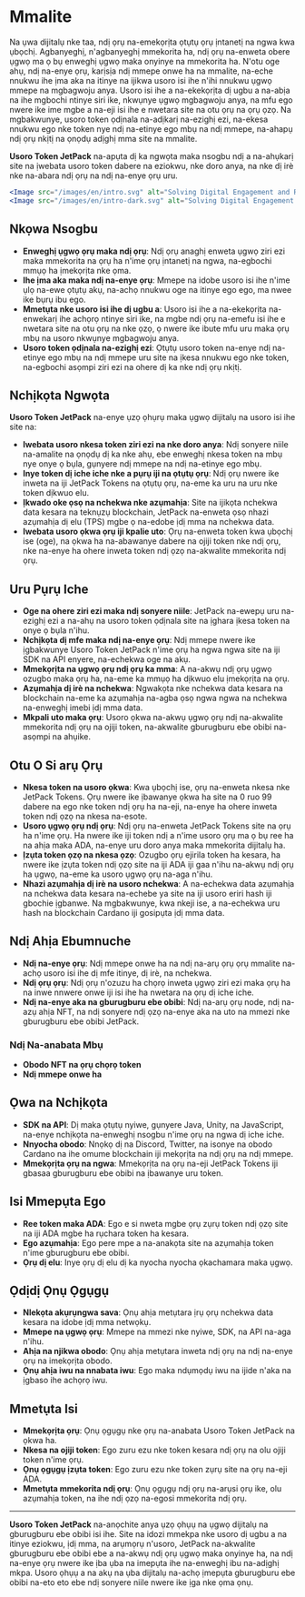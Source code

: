 
# Mmalite

Na ụwa dijitalụ nke taa, ndị ọrụ na-emekọrịta ọtụtụ ọrụ ịntanetị na ngwa kwa ụbọchị. Agbanyeghị, n'agbanyeghị mmekorita ha, ndị ọrụ na-enweta obere ụgwọ ma ọ bụ enweghị ụgwọ maka onyinye na mmekorita ha. N'otu oge ahụ, ndị na-enye ọrụ, karịsịa ndị mmepe onwe ha na mmalite, na-eche nnukwu ihe ịma aka na itinye na ijikwa usoro isi ihe n'ihi nnukwu ụgwọ mmepe na mgbagwoju anya. Usoro isi ihe a na-ekekọrịta dị ugbu a na-abịa na ihe mgbochi ntinye siri ike, nkwụnye ụgwọ mgbagwoju anya, na mfu ego nwere ike ime mgbe a na-eji isi ihe e nwetara site na otu ọrụ na ọrụ ọzọ. Na mgbakwunye, usoro token ọdịnala na-adịkarị na-ezighị ezi, na-ekesa nnukwu ego nke token nye ndị na-etinye ego mbụ na ndị mmepe, na-ahapụ ndị ọrụ nkịtị na ọnọdụ adịghị mma site na mmalite.

**Usoro Token JetPack** na-apụta dị ka ngwọta maka nsogbu ndị a na-ahụkarị site na ịwebata usoro token dabere na eziokwu, nke doro anya, na nke dị irè nke na-abara ndị ọrụ na ndị na-enye ọrụ uru.

```jsx
<Image src="/images/en/intro.svg" alt="Solving Digital Engagement and Rewards - JetPack Token System" width={700} height={534} className="dark:hidden"/>
<Image src="/images/en/intro-dark.svg" alt="Solving Digital Engagement and Rewards - JetPack Token System" width={700} height={534} className="hidden dark:block"/>
```

## Nkọwa Nsogbu

- **Enweghị ụgwọ ọrụ maka ndị ọrụ**: Ndị ọrụ anaghị enweta ụgwọ ziri ezi maka mmekorita na ọrụ ha n'ime ọrụ ịntanetị na ngwa, na-egbochi mmụọ ha ịmekọrịta nke ọma.
- **Ihe ịma aka maka ndị na-enye ọrụ**: Mmepe na idobe usoro isi ihe n'ime ụlọ na-ewe ọtụtụ akụ, na-achọ nnukwu oge na itinye ego ego, ma nwee ike bụrụ ibu ego.
- **Mmetụta nke usoro isi ihe dị ugbu a**: Usoro isi ihe a na-ekekọrịta na-enwekarị ihe achọrọ ntinye siri ike, na mgbe ndị ọrụ na-emefu isi ihe e nwetara site na otu ọrụ na nke ọzọ, ọ nwere ike ibute mfu uru maka ọrụ mbụ na usoro nkwụnye mgbagwoju anya.
- **Usoro token ọdịnala na-ezighị ezi**: Ọtụtụ usoro token na-enye ndị na-etinye ego mbụ na ndị mmepe uru site na ịkesa nnukwu ego nke token, na-egbochi asọmpi ziri ezi na ohere dị ka nke ndị ọrụ nkịtị.

## Nchịkọta Ngwọta

**Usoro Token JetPack** na-enye ụzọ ọhụrụ maka ụgwọ dijitalụ na usoro isi ihe site na:

- **Iwebata usoro nkesa token ziri ezi na nke doro anya**: Ndị sonyere niile na-amalite na ọnọdụ dị ka nke ahụ, ebe enweghị nkesa token na mbụ nye onye ọ bụla, gụnyere ndị mmepe na ndị na-etinye ego mbụ.
- **Inye token dị iche iche nke a pụrụ iji na ọtụtụ ọrụ**: Ndị ọrụ nwere ike inweta na iji JetPack Tokens na ọtụtụ ọrụ, na-eme ka uru na uru nke token dịkwuo elu.
- **Ịkwado oke ọsọ na nchekwa nke azụmahịa**: Site na ijikọta nchekwa data kesara na teknụzụ blockchain, JetPack na-enweta ọsọ nhazi azụmahịa dị elu (TPS) mgbe ọ na-edobe ịdị mma na nchekwa data.
- **Iwebata usoro ọkwa ọrụ iji kpalie uto**: Ọrụ na-enweta token kwa ụbọchị ise (oge), na ọkwa ha na-abawanye dabere na ojiji token nke ndị ọrụ, nke na-enye ha ohere inweta token ndị ọzọ na-akwalite mmekorita ndị ọrụ.

## Uru Pụrụ Iche

- **Oge na ohere ziri ezi maka ndị sonyere niile**: JetPack na-ewepụ uru na-ezighị ezi a na-ahụ na usoro token ọdịnala site na ịghara ịkesa token na onye ọ bụla n'ihu.
- **Nchịkọta dị mfe maka ndị na-enye ọrụ**: Ndị mmepe nwere ike ịgbakwunye Usoro Token JetPack n'ime ọrụ ha ngwa ngwa site na iji SDK na API enyere, na-echekwa oge na akụ.
- **Mmekọrịta na ụgwọ ọrụ ndị ọrụ ka mma**: A na-akwụ ndị ọrụ ụgwọ ozugbo maka ọrụ ha, na-eme ka mmụọ ha dịkwuo elu ịmekọrịta na ọrụ.
- **Azụmahịa dị irè na nchekwa**: Ngwakọta nke nchekwa data kesara na blockchain na-eme ka azụmahịa na-agba ọsọ ngwa ngwa na nchekwa na-enweghị imebi ịdị mma data.
- **Mkpali uto maka ọrụ**: Usoro ọkwa na-akwụ ụgwọ ọrụ ndị na-akwalite mmekorita ndị ọrụ na ojiji token, na-akwalite gburugburu ebe obibi na-asọmpi na ahụike.

## Otu O Si arụ Ọrụ

- **Nkesa token na usoro ọkwa**: Kwa ụbọchị ise, ọrụ na-enweta nkesa nke JetPack Tokens. Ọrụ nwere ike ịbawanye ọkwa ha site na 0 ruo 99 dabere na ego nke token ndị ọrụ ha na-eji, na-enye ha ohere inweta token ndị ọzọ na nkesa na-esote.
- **Usoro ụgwọ ọrụ ndị ọrụ**: Ndị ọrụ na-enweta JetPack Tokens site na ọrụ ha n'ime ọrụ. Ha nwere ike iji token ndị a n'ime usoro ọrụ ma ọ bụ ree ha na ahịa maka ADA, na-enye uru doro anya maka mmekorita dijitalụ ha.
- **Ịzụta token ọzọ na nkesa ọzọ**: Ozugbo ọrụ ejirila token ha kesara, ha nwere ike ịzụta token ndị ọzọ site na iji ADA iji gaa n'ihu na-akwụ ndị ọrụ ha ụgwọ, na-eme ka usoro ụgwọ ọrụ na-aga n'ihu.
- **Nhazi azụmahịa dị irè na usoro nchekwa**: A na-echekwa data azụmahịa na nchekwa data kesara na-echebe ya site na iji usoro eriri hash iji gbochie ịgbanwe. Na mgbakwunye, kwa nkeji ise, a na-echekwa uru hash na blockchain Cardano iji gosipụta ịdị mma data.

## Ndị Ahịa Ebumnuche

- **Ndị na-enye ọrụ**: Ndị mmepe onwe ha na ndị na-arụ ọrụ ọrụ mmalite na-achọ usoro isi ihe dị mfe itinye, dị irè, na nchekwa.
- **Ndị ọrụ ọrụ**: Ndị ọrụ n'ozuzu ha chọrọ inweta ụgwọ ziri ezi maka ọrụ ha na inwe nnwere onwe iji isi ihe ha nwetara na ọrụ dị iche iche.
- **Ndị na-enye aka na gburugburu ebe obibi**: Ndị na-arụ ọrụ node, ndị na-azụ ahịa NFT, na ndị sonyere ndị ọzọ na-enye aka na uto na mmezi nke gburugburu ebe obibi JetPack.

### Ndị Na-anabata Mbụ

- **Obodo NFT na ọrụ chọrọ token**
- **Ndị mmepe onwe ha**

## Ọwa na Nchịkọta

- **SDK na API**: Dị maka ọtụtụ nyiwe, gụnyere Java, Unity, na JavaScript, na-enye nchịkọta na-enweghị nsogbu n'ime ọrụ na ngwa dị iche iche.
- **Nnyocha obodo**: Nnọkọ dị na Discord, Twitter, na isonye na obodo Cardano na ihe omume blockchain iji mekọrịta na ndị ọrụ na ndị mmepe.
- **Mmekọrịta ọrụ na ngwa**: Mmekọrịta na ọrụ na-eji JetPack Tokens iji gbasaa gburugburu ebe obibi na ịbawanye uru token.

## Isi Mmepụta Ego

- **Ree token maka ADA**: Ego e si nweta mgbe ọrụ zụrụ token ndị ọzọ site na iji ADA mgbe ha rụchara token ha kesara.
- **Ego azụmahịa**: Ego pere mpe a na-anakọta site na azụmahịa token n'ime gburugburu ebe obibi.
- **Ọrụ dị elu**: Inye ọrụ dị elu dị ka nyocha nyocha ọkachamara maka ụgwọ.

## Ọdịdị Ọnụ Ọgụgụ

- **Nlekọta akụrụngwa sava**: Ọnụ ahịa metụtara ịrụ ọrụ nchekwa data kesara na idobe ịdị mma netwọkụ.
- **Mmepe na ụgwọ ọrụ**: Mmepe na mmezi nke nyiwe, SDK, na API na-aga n'ihu.
- **Ahịa na njikwa obodo**: Ọnụ ahịa metụtara inweta ndị ọrụ na ndị na-enye ọrụ na imekọrịta obodo.
- **Ọnụ ahịa iwu na nnabata iwu**: Ego maka ndụmọdụ iwu na ijide n'aka na ịgbaso ihe achọrọ iwu.

## Mmetụta Isi

- **Mmekọrịta ọrụ**: Ọnụ ọgụgụ nke ọrụ na-anabata Usoro Token JetPack na ọkwa ha.
- **Nkesa na ojiji token**: Ego zuru ezu nke token kesara ndị ọrụ na olu ojiji token n'ime ọrụ.
- **Ọnụ ọgụgụ ịzụta token**: Ego zuru ezu nke token zụrụ site na ọrụ na-eji ADA.
- **Mmetụta mmekorita ndị ọrụ**: Ọnụ ọgụgụ ndị ọrụ na-arụsi ọrụ ike, olu azụmahịa token, na ihe ndị ọzọ na-egosi mmekorita ndị ọrụ.

---

**Usoro Token JetPack** na-anọchite anya ụzọ ọhụụ na ụgwọ dijitalụ na gburugburu ebe obibi isi ihe. Site na idozi mmekpa nke usoro dị ugbu a na itinye eziokwu, ịdị mma, na arụmọrụ n'usoro, JetPack na-akwalite gburugburu ebe obibi ebe a na-akwụ ndị ọrụ ụgwọ maka onyinye ha, na ndị na-enye ọrụ nwere ike ịba ụba na imepụta ihe na-enweghị ibu na-adịghị mkpa. Usoro ọhụụ a na akụ na ụba dijitalụ na-achọ ịmepụta gburugburu ebe obibi na-eto eto ebe ndị sonyere niile nwere ike ịga nke ọma ọnụ.
